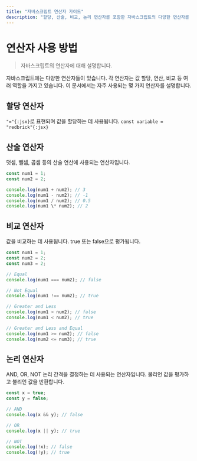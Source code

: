 ```yaml
---
title: "자바스크립트 연산자 가이드"
description: "할당, 산술, 비교, 논리 연산자를 포함한 자바스크립트의 다양한 연산자를 사용하는 방법에 대한 포괄적인 가이드입니다."
---
```

# 연산자 사용 방법

> 자바스크립트의 연산자에 대해 설명합니다.

자바스크립트에는 다양한 연산자들이 있습니다. 각 연산자는 값 할당, 연산, 비교 등 여러 역할을 가지고 있습니다. 이 문서에서는 자주 사용되는 몇 가지 연산자를 설명합니다.

## 할당 연산자

`"="{:jsx}`로 표현되며 값을 할당하는 데 사용됩니다.
`const variable = "redbrick"{:jsx}`

## 산술 연산자

덧셈, 뺄셈, 곱셈 등의 산술 연산에 사용되는 연산자입니다.

```js showLineNumbers copy
const num1 = 1;
const num2 = 2;

console.log(num1 + num2); // 3
console.log(num1 - num2); // -1
console.log(num1 / num2); // 0.5
console.log(num1 \* num2); // 2
```

## 비교 연산자

값을 비교하는 데 사용됩니다. true 또는 false으로 평가됩니다.

```js showLineNumbers copy
const num1 = 1;
const num2 = 2;
const num3 = 2;

// Equal
console.log(num1 === num2); // false​

// Not Equal
console.log(num1 !== num2); // true

// Greater and Less
console.log(num1 > num2); // false
console.log(num1 < num2); // true

// Greater and Less and Equal
console.log(num1 >= num2); // false
console.log(num2 <= num3); // true
```

## 논리 연산자

AND, OR, NOT 논리 간격을 결정하는 데 사용되는 연산자입니다. 불리언 값을 평가하고 불리언 값을 반환합니다.

```js showLineNumbers copy
const x = true;
const y = false;

// AND
console.log(x && y); // false

// OR
console.log(x || y); // true

// NOT
console.log(!x); // false
console.log(!y); // true
```
